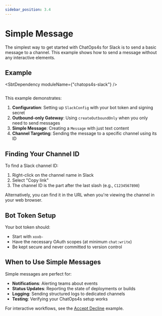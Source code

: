 ```yaml
---
sidebar_position: 3.4
---
```



# Simple Message

The simplest way to get started with ChatOps4s for Slack is to send a basic message to a channel. This example shows how to send a message without any interactive elements.

## Example

<SbtDependency moduleName={"chatops4s-slack"} />

```scala file=./main/scala/slack/docs/SimpleMessage.scala start=start_doc end=end_doc
```

This example demonstrates:

1. **Configuration**: Setting up `SlackConfig` with your bot token and signing secret
2. **Outbound-only Gateway**: Using `createOutboundOnly` when you only need to send messages
3. **Simple Message**: Creating a `Message` with just text content
4. **Channel Targeting**: Sending the message to a specific channel using its ID

## Finding Your Channel ID

To find a Slack channel ID:

1. Right-click on the channel name in Slack
2. Select "Copy link"
3. The channel ID is the part after the last slash (e.g., `C1234567890`)

Alternatively, you can find it in the URL when you're viewing the channel in your web browser.

## Bot Token Setup

Your bot token should:
- Start with `xoxb-`
- Have the necessary OAuth scopes (at minimum `chat:write`)
- Be kept secure and never committed to version control

## When to Use Simple Messages

Simple messages are perfect for:
- **Notifications**: Alerting teams about events
- **Status Updates**: Reporting the state of deployments or builds
- **Logging**: Sending structured logs to dedicated channels
- **Testing**: Verifying your ChatOps4s setup works

For interactive workflows, see the [Accept Decline](/chatops4s/docs/slack/accept-decline/) example.